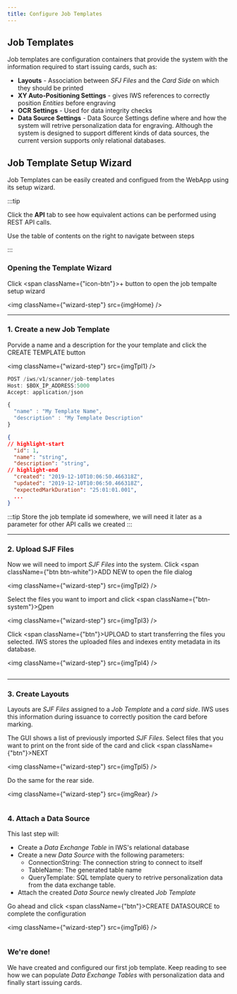 ```yaml
---
title: Configure Job Templates
---
```


<!-- assets -->


<!-- assets -->
## Job Templates

Job templates are configuration containers that provide the system with the information required to start issuing cards, such as: 

- **Layouts** - Association between *SFJ Files* and the *Card Side* on which they should be printed
- **XY Auto-Positioning Settings** - gives IWS references to correctly position *Entities* before engraving 
- **OCR Settings** - Used for data integrity checks
- **Data Source Settings** - Data Source Settings define where and how the system will retrive personalization data for engraving. Although the system is designed to support different kinds of data sources, the current version supports only relational databases. 


<div className={"svg-content-container"}>
    <JobTemplate />
</div>

## Job Template Setup Wizard

Job Templates can be easily created and configued from the WebApp using its setup wizard.

:::tip

Click the **API** tab to see how equivalent actions can be performed using REST API calls.

Use the table of contents on the right to navigate between steps

:::


### Opening the Template Wizard


Click <span className={"icon-btn"}>+</span> button to open the job tempalte setup wizard

<Tabs>
<TabItem value="webapp" label="Web App">

<img className={"wizard-step"} src={imgHome} />

</TabItem>
</Tabs>

---

### 1. Create a new Job Template

<Tabs> 
<TabItem value="webapp" label="Web App">

<p>

Porvide a name and a description for the your template and click the <span className="btn">CREATE TEMPLATE</span> button

</p>

<img className={"wizard-step"} src={imgTpl1} />

</TabItem>
<TabItem value="api" label="API">

```jsx title="HTTP"
POST /iws/v1/scanner/job-templates
Host: $BOX_IP_ADDRESS:5000
Accept: application/json 

{
  "name" : "My Template Name",
  "description" : "My Template Description" 
}
```
```json title="Response payload"
{
// highlight-start
  "id": 1,
  "name": "string",
  "description": "string",
// highlight-end
  "created": "2019-12-10T10:06:50.466318Z",
  "updated": "2019-12-10T10:06:50.466318Z",
  "expectedMarkDuration": "25:01:01.001",
  ...
}
```

:::tip
Store the job template id somewhere, we will need it later as a parameter for other API calls 
we created
:::

</TabItem>
</Tabs>

---

### 2. Upload SJF Files

<Tabs>
<TabItem value="webapp" label="Web App">

<p className={"margin-top-2"}>

Now we will need to import *SJF Files* into the system. Click <span className={"btn btn-white"}>ADD NEW</span> to open the file dialog

</p>

<img className={"wizard-step"} src={imgTpl2} />

<p className={"margin-top-2"}>

Select the files you want to import and click <span className={"btn-system"}><u>O</u>pen</span>

</p>

<img className={"wizard-step"} src={imgTpl3} />


<p className={"margin-top-2"}>

Click <span className={"btn"}>UPLOAD</span> to start transferring the files you selected. 
IWS stores the uploaded files and indexes entity metadata in its database. 

</p>

<img className={"wizard-step"} src={imgTpl4} />

</TabItem>
<TabItem value="api" label="API">

```json title="HTTP"

```

</TabItem>
</Tabs>

---

### 3. Create Layouts

Layouts are *SJF Files* assigned to a *Job Template* and a *card side*. IWS uses this information during issuance to correctly position the card before marking. 


<Tabs>
<TabItem value="webapp" label="Web App">

<p className={"margin-top-2"}>

The GUI shows a list of previously imported *SJF Files*. Select files that you want to print on the front side of the card and click <span className={"btn"}>NEXT</span>

</p>

<img className={"wizard-step"} src={imgTpl5} />

<p className={"margin-top-2"}>

Do the same for the rear side.

</p>

<img className={"wizard-step"} src={imgRear} />

</TabItem>
<TabItem value="api" label="API">

```json title="HTTP"

```
</TabItem>
</Tabs>


### 4. Attach a Data Source

This last step will: 
* Create a *Data Exchange Table* in IWS's relational database
* Create a new *Data Source* with the following parameters: 
    - ConnectionString: The connection string to connect to itself
    - TableName: The generated table name
    - QueryTemplate: SQL template query to retrive personalization data from the data exchange table.
* Attach the created *Data Source* newly clreated *Job Template*


<!-- The last thing to do, is attach a *Data Source* to our *Job Template* configuration. During issuance the system will connect to the configured data source to retrieve personalization data. The default system configuration tells IWS to connect to its self-hosted database. Which is `Maria DB` and is accessible on port `3306` -->

<Tabs>
<TabItem value="webapp" label="Web App">

Go ahead and click <span className={"btn"}>CREATE DATASOURCE</span> to complete the configuration

<img className={"wizard-step"} src={imgTpl6} />

</TabItem>
<TabItem value="api" label="API">

```json title="HTTP"

```

</TabItem>
</Tabs>


### We're done!

We have created and configured our first job template. Keep reading to see how we can populate *Data Exchange Tables* with personalization data and finally start issuing cards.
